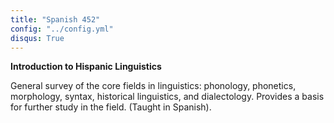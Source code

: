 ```yaml
---
title: "Spanish 452"
config: "../config.yml"
disqus: True
---
```



**Introduction to Hispanic Linguistics**  

General survey of the core fields in linguistics: phonology, phonetics, morphology, syntax, historical linguistics, and dialectology. Provides a basis for further study in the field. (Taught in Spanish).
